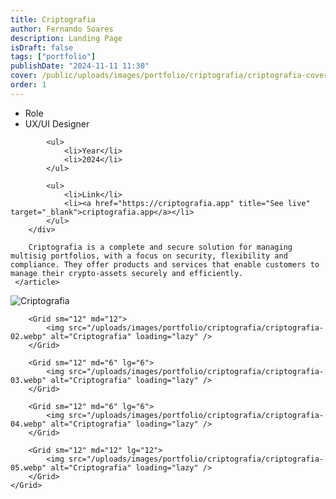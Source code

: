 ```yaml
---
title: Criptografia
author: Fernando Soares
description: Landing Page
isDraft: false
tags: ["portfolio"]
publishDate: "2024-11-11 11:30"
cover: /public/uploads/images/portfolio/criptografia/criptografia-cover.webp
order: 1
---
```


<section class="wrap">
    <article class="content-article">
        <div class="work-data">
            <ul>
                <li>Role</li>
                <li>UX/UI Designer</li>
            </ul>

            <ul>
                <li>Year</li>
                <li>2024</li>
            </ul>

            <ul>
                <li>Link</li>
                <li><a href="https://criptografia.app" title="See live" target="_blank">criptografia.app</a></li>
            </ul>
        </div>
        
        Criptografia is a complete and secure solution for managing multisig portfolios, with a focus on security, flexibility and compliance. They offer products and services that enable customers to manage their crypto-assets securely and efficiently.
     </article>
</section>

<section class="wrap-wide">
    <Grid isContainer>
        <Grid sm="12" md="12">
            <img src="/uploads/images/portfolio/criptografia/criptografia-01.webp" alt="Criptografia" loading="lazy" />
        </Grid>

        <Grid sm="12" md="12">
            <img src="/uploads/images/portfolio/criptografia/criptografia-02.webp" alt="Criptografia" loading="lazy" />
        </Grid>

        <Grid sm="12" md="6" lg="6">
            <img src="/uploads/images/portfolio/criptografia/criptografia-03.webp" alt="Criptografia" loading="lazy" />
        </Grid>

        <Grid sm="12" md="6" lg="6">
            <img src="/uploads/images/portfolio/criptografia/criptografia-04.webp" alt="Criptografia" loading="lazy" />
        </Grid>

        <Grid sm="12" md="12" lg="12">
            <img src="/uploads/images/portfolio/criptografia/criptografia-05.webp" alt="Criptografia" loading="lazy" />
        </Grid>
    </Grid>

</section>